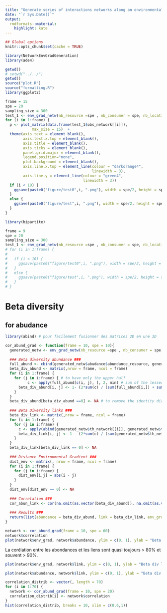 ```yaml
---
title: "Generate series of interactions networks along an environmental gradient"
date: "`r Sys.Date()`"
output:
  rmdformats::material:
    highlight: kate
---
```


```r
## Global options
knitr::opts_chunk$set(cache = TRUE)
```


```r
library(NetworkEnvGradGeneration)
library(ade4)

getwd()
# setwd("../../")
getwd()
source("plot.R")
source("formatting.R")
library(ggplot2)
```


```r
frame = 15
spe = 20
sampling_size = 300
test_1 <- env_grad_netw(nb_resource =spe , nb_consumer = spe, nb_location = frame, know_env_grad_pos = F, mean_tol_env = 2,5, sd_tol_env = 1, ninter = sampling_size)
for (i in 1:frame) {
  p <- plot_matrix(data.frame(test_1$obs_network[[i]]), 
            max_size = 15)  +
  theme(axis.text = element_blank(),
        axis.text.x.top = element_blank(),
        axis.title = element_blank(),
        axis.ticks = element_blank(),
        panel.grid.major = element_blank(),
        legend.position="none",
        plot.background = element_blank(),
        axis.line.x.top = element_line(colour = "darkorange4",
                                       linewidth = 3),
        axis.line.y = element_line(colour = "green4",
                                   linewidth = 3))
  if (i < 10) {
    ggsave(paste0("figure/test0",i, ".png"), width = spe/2, height = spe/2)
  }
  else {
    ggsave(paste0("figure/test",i, ".png"), width = spe/2, height = spe/2)
  }
}

```

```r
library(bipartite)
```


```r
frame = 9
spe = 20
sampling_size = 300
test_1 <- env_grad_netw(nb_resource =spe , nb_consumer = spe, nb_location = frame, know_env_grad_pos = F, mean_tol_env = 2,5, sd_tol_env = 1, ninter = sampling_size)
# for (i in 1:frame) {
#   
#   if (i < 10) {
#     ggsave(paste0("figure/test0",i, ".png"), width = spe/2, height = spe/2)
#   }
#   else {
#     ggsave(paste0("figure/test",i, ".png"), width = spe/2, height = spe/2)
#   }
# }
```


# Beta diversity

## for abudance

```r
library(abind) # pour facilement fusionner des matrices 2D en une 3D

cor_abund_grad <- function(frame = 10, spe = 10){
  generated_netw <- env_grad_netw(nb_resource =spe , nb_consumer = spe, nb_location = frame)
  
  ### Beta diversity abundance ###
  full_abund <- cbind(generated_netw$abudance$abundance_resource, generated_netw$abudance$abundance_consumer)
  beta_div_abund <- matrix(,nrow = frame, ncol = frame)
  for (i in 1:frame) {
    for (j in i:frame) { # to have only the upper half
          c <- apply(full_abund[c(i, j), ], 2, min) # sum of the lesser values in shared between both samples
      beta_div_abund[i, j] <- 1- (2*sum(c) / (sum(full_abund[i,]) + sum(full_abund[j, ]))) # sum of the abundances of both samples
    }
  }
  beta_div_abund[beta_div_abund ==0] <- NA # to remove the identity diagonal
  
  ### Beta Diversity links ###
  beta_div_link <- matrix(,nrow = frame, ncol = frame)
  for (i in 1:frame) {
    for (j in i:frame) {
      c <- apply(abind(generated_netw$th_network[[i]], generated_netw$th_network[[j]], along = 3), c(1, 2), min)
      beta_div_link[i, j] <- 1 - (2*sum(c) / (sum(generated_netw$th_network[[i]]) + sum(generated_netw$th_network[[j]])))
    }
  }
  beta_div_link[beta_div_link == 0] <- NA
  
  ### Distance Environmental Gradient ###
  dist_env <- matrix(, nrow = frame, ncol = frame)
  for (i in 1:frame) {
    for (j in i:frame) {
      dist_env[i,j] = abs(i - j)
    }
  }
  dist_env[dist_env == 0] <- NA
  
  ### Correlation ###
  cor_abun_link <- cor(na.omit(as.vector(beta_div_abund)), na.omit(as.vector(beta_div_link)), method = "pearson")
  
  ### Results ###
  return(list(abundance = beta_div_abund, link = beta_div_link, env_grad = dist_env, correlation = cor_abun_link))
}
```

```r
network <- cor_abund_grad(frame = 10, spe = 60)
network$correlation
plot(network$env_grad, network$abundance, ylim = c(0, 1), ylab = "Beta div abundance", xlab = "Distance grad env")
```
La corélation entre les abondances et les liens sont quasi toujours > 80% et souvent > 90%.

```r
plot(network$env_grad, network$link, ylim = c(0, 1), ylab = "Beta div link", xlab = "Distance grad env")
```


```r
plot(network$abundance, network$link, ylim = c(0, 1), ylab = "Beta div links", xlab = "Beta div abundance")
```

```r
correlation_distrib <- vector(, length = 70)
for (i in 1:70) {
  network <- cor_abund_grad(frame = 10, spe = 20)
  correlation_distrib[i] <- network$correlation
}
hist(correlation_distrib, breaks = 10, xlim = c(0.6,1))
```

